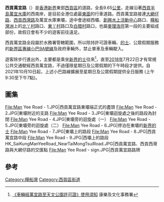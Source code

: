 {{Coord|22.3702485|114.3437366|source:GoogleMaps|display=title}}
{{Infobox Hong Kong Road
|中文街道名稱=西貢萬宜路
|英文街道名稱=Sai Kung Man Yee Road
|圖片=File:Man Yee Road - 8.JPG
|圖片說明=西貢萬宜路中段
|圖片2=
|圖片說明2=
|隸屬幹線=
|路段總長度=9.65
|車速限制=50
|行車線數量=單線雙程
|所在地區=[[新界東|新界東]]
|起點=[[西貢區|西貢區]][[北潭涌|北潭涌]][[大網仔路|大網仔路]]／西貢西灣路／西貢萬宜路迴旋處
|終點=[[西貢區|西貢區]][[萬宜水庫|萬宜水庫]]東壩
|道路命名日期=
|行人專用區=
|命名文件=
|道路動工日期=
|道路興建計劃=[[萬宜水庫|萬宜水庫]]
|道路舊名資料=
|通車日期=1970年代
|收費=
}}

'''西貢萬宜路'''（{{lang-en|Sai Kung Man Yee Road}}）是[[香港|香港]][[新界|新界]]東部[[西貢區|西貢區]]的道路，全長9.65[[公里|公里]]，走線沿著[[西貢半島|西貢半島]][[萬宜水庫|萬宜水庫]]的西南岸，是目前全港位處最[[東面|東面]]的行車道路。西貢萬宜路接連[[大網仔路|大網仔路]]、[[西貢西灣路|西貢西灣路]]及萬宜水庫東壩，途中會途經西壩、[[創興水上活動中心|創興水上活動中心]]路口、[[糧船灣洲|糧船灣洲]]上的[[北丫村|北丫村]]路口、[[東丫村|東丫村]]路口及[[白腊村|白腊村]]路口，也屬[[麥理浩徑|麥理浩徑]]第一段的主要組成部份，故假日會有不少的遊客前往遠足。

西貢萬宜路全段屬於水務署管轄範圍，所以除持許可證車輛、[[的士|的士]]、公眾假期服務的[[新界區專線小巴9號線|新界區專線小巴9A號線]]及政府車輛外，禁止單車及車輛駛入。

遊客除步行進出外，主要都是乘坐[[香港的士#新界的士|新界的士]]往來<ref>[http://www.lcsd.gov.hk/CE/Museum/Space/Astropark/Permit_Notes_Chinese.pdf 《車輛經萬宜路至天文公園許可證》使用須知] {{Wayback|url=http://www.lcsd.gov.hk/CE/Museum/Space/Astropark/Permit_Notes_Chinese.pdf |date=20191016012346 }}康樂及文化事務署</ref>，直至[[2018年|2018年]]7月22日才有常規公共交通駛經西貢萬宜路，不過僅限星期日及公眾假期的下午時段才提供。自2021年10月10日起，上述小巴路線擴展至星期日及公眾假期提供全日服務 (上午9:30至下午7點)。

==圖集==
<gallery>
File:Man Yee Road - 1.JPG|西貢萬宜路東壩端正式的盡頭
File:Man Yee Road - 2.JPG|東壩附近的支路
File:Man Yee Road - 3.JPG|東壩迴旋處之後的路段為封閉
File:Man Yee Road - 4.JPG|東壩旁的迴旋處（一）
File:Man Yee Road - 5.JPG|東壩旁的迴旋處（二）
File:Man Yee Road - 6.JPG|停泊在東壩的[[香港的士|新界的士]]
File:Man Yee Road - 7.JPG|東壩上的路段
File:Man Yee Road - 8.JPG|西貢萬宜路中段
File:Man Yee Road - 9.JPG|西壩上的路段
HK_SaiKungManYeeRoad_NearTaiMongTsuiRoad.JPG|西貢萬宜路、西貢西灣路與大網仔路的交匯點
File:Man Yee Road - sign.JPG|西貢萬宜路路牌
</gallery>

==參考==
<references/>

{{HK-trans-stub}}
[[Category:糧船灣|Category:糧船灣]]
[[Category:西貢區街道|Category:西貢區街道]]